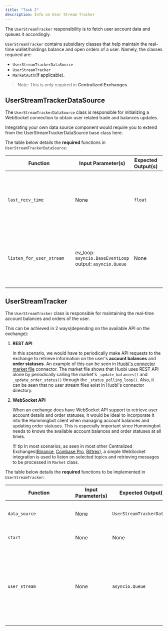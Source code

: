 ```yaml
---
title: "Task 2"
description: Info on User Stream Tracker
---
```


The `UserStreamTracker` responsibility is to fetch user account data and queues it accordingly.

`UserStreamTracker` contains subsidiary classes that help maintain the real-time wallet/holdings balance and open orders of a user. Namely, the classes required are:

- `UserStreamTrackerDataSource`
- `UserStreamTracker`
- `MarketAuth`(if applicable).

> Note: This is only required in **Centralized Exchanges**.

## UserStreamTrackerDataSource

The `UserStreamTrackerDataSource` class is responsible for initializing a WebSocket connection to obtain user related trade and balances updates.

Integrating your own data source component would require you to extend from the UserStreamTrackerDataSource base class here.

The table below details the **required** functions in `UserStreamTrackerDataSource`:

| Function<div style="width:200px"/> | Input Parameter(s)                                           | Expected Output(s) | Description                                                                                       |
| ---------------------------------- | ------------------------------------------------------------ | ------------------ | ------------------------------------------------------------------------------------------------- |
| `last_recv_time`                   | None                                                         | `float`            | Should be updated(using python's time.time()) everytime a message is received from the websocket. |
| `listen_for_user_stream`           | ev_loop: `asyncio.BaseEventLoop`<br/>output: `asyncio.Queue` | None               | Subscribe to user stream via web socket, and keep the connection open for incoming messages       |

## UserStreamTracker

The `UserStreamTracker` class is responsible for maintaining the real-time account balances and orders of the user.

This can be achieved in 2 ways(depending on the available API on the exchange):

1. **REST API**

   In this scenario, we would have to periodically make API requests to the exchange to retrieve information on the user's **account balances** and **order statuses**.
   An example of this can be seen in [Huobi's connector market file](https://github.com/CoinAlpha/hummingbot/blob/master/hummingbot/market/huobi/huobi_market.pyx) connector. The market file shows that Huobi uses REST API alone by periodically calling the market's `_update_balances()` and `_update_order_status()` through the `_status_polling_loop()`. Also, it can be seen that no user stream files exist in Huobi's connector directory.

2. **WebSocket API**

   When an exchange does have WebSocket API support to retrieve user account details and order statuses, it would be ideal to incorporate it into the Hummingbot client when managing account balances and updating order statuses. This is especially important since Hummingbot needs to knows the available account balances and order statuses at all times.

   !!! tip
   In most scenarios, as seen in most other Centralized Exchanges([Binance](https://github.com/CoinAlpha/hummingbot/blob/master/hummingbot/market/binance/binance_user_stream_tracker.py), [Coinbase Pro](https://github.com/CoinAlpha/hummingbot/blob/master/hummingbot/market/coinbase_pro/coinbase_pro_user_stream_tracker.py), [Bittrex](https://github.com/CoinAlpha/hummingbot/blob/master/hummingbot/market/bittrex/bittrex_user_stream_tracker.py)), a simple WebSocket integration is used to listen on selected topics and retrieving messages to be processed in `Market` class.

The table below details the **required** functions to be implemented in `UserStreamTracker`:

| Function<div style="width:200px"/> | Input Parameter(s) | Expected Output(s)(s)         | Description                                                                                                  |
| ---------------------------------- | ------------------ | ----------------------------- | ------------------------------------------------------------------------------------------------------------ |
| `data_source`                      | None               | `UserStreamTrackerDataSource` | Initializes a user stream data source.                                                                       |
| `start`                            | None               | None                          | Starts all listeners and tasks.                                                                              |
| `user_stream`                      | None               | `asyncio.Queue`               | Returns the message queue containing all the messages pertaining to user account balances and order statues. |
